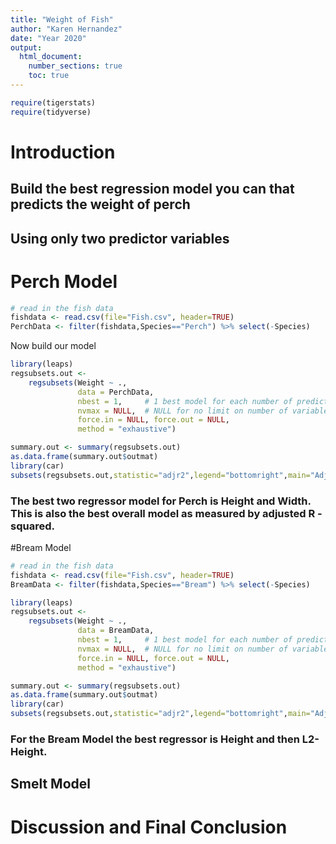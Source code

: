 ```yaml
---
title: "Weight of Fish"
author: "Karen Hernandez"
date: "Year 2020"
output: 
  html_document:
    number_sections: true
    toc: true
---
```



```r
require(tigerstats)
require(tidyverse)
```

# Introduction

<!--In this section you explain what you are trying to show.  Where did the data come from?  What is the research or other question you are trying to answer?!-->

## Build the best regression model you can that predicts the weight of perch
## Using only two predictor variables  


# Perch Model

<!--Decide on your methods:  use "variable analysis" or other appropriate descriptors.  Make sure to choose at least one graphical method and at least one numerical method.!-->

```r
# read in the fish data 
fishdata <- read.csv(file="Fish.csv", header=TRUE)
PerchData <- filter(fishdata,Species=="Perch") %>% select(-Species)
```

Now build our model

```r
library(leaps)
regsubsets.out <-
    regsubsets(Weight ~ .,
               data = PerchData,
               nbest = 1,     # 1 best model for each number of predictors
               nvmax = NULL,  # NULL for no limit on number of variables
               force.in = NULL, force.out = NULL,
               method = "exhaustive")

summary.out <- summary(regsubsets.out)
as.data.frame(summary.out$outmat)
library(car)
subsets(regsubsets.out,statistic="adjr2",legend="bottomright",main="Adjusted R^2")
```

### The best two regressor model for Perch is Height and Width. This is also the best overall model as measured by adjusted R - squared.


#Bream Model

<!--Divide this section into two sub-sections:  One for your descriptive  results and one for your inferential results.!-->

```r
# read in the fish data 
fishdata <- read.csv(file="Fish.csv", header=TRUE)
BreamData <- filter(fishdata,Species=="Bream") %>% select(-Species)
```

```r
library(leaps)
regsubsets.out <-
    regsubsets(Weight ~ .,
               data = BreamData,
               nbest = 1,     # 1 best model for each number of predictors
               nvmax = NULL,  # NULL for no limit on number of variables
               force.in = NULL, force.out = NULL,
               method = "exhaustive")

summary.out <- summary(regsubsets.out)
as.data.frame(summary.out$outmat)
library(car)
subsets(regsubsets.out,statistic="adjr2",legend="bottomright",main="Adjusted R^2")
```

### For the Bream Model the best regressor is Height and then L2-Height.


## Smelt Model


# Discussion and Final Conclusion

<!--Discussion and conclusion here.  If you found a relationship be sure to consider whether the relationship occurs because one of the variavbles causes the other, or whether they perhasps are related for some other reason.  Watch the chapter 6 videos from the GeorgeTown videos collection.!-->
